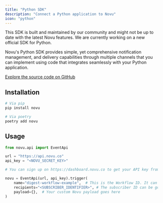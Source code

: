 ```yaml
---
title: "Python SDK"
description: "Connect a Python application to Novu"
icon: "python"
---
```




<Warning>
  This SDK is built and maintained by our community and might not be up to date with the latest Novu features. We are currently working on a new official SDK for Python.
</Warning>

Novu's Python SDK provides simple, yet comprehensive notification management, and delivery capabilities through multiple channels that you can implement using code that integrates seamlessly with your Python application.

[Explore the source code on GitHub](https://github.com/novuhq/novu-python)

## Installation

```python
# Via pip
pip install novu

# Via poetry
poetry add novu
```

## Usage

```python
from novu.api import EventApi

url = "https://api.novu.co"
api_key = "<NOVU_SECRET_KEY>"

# You can sign up on https://dashboard.novu.co to get your API key from https://dashboard.novu.co/settings

novu = EventApi(url, api_key).trigger(
    name="digest-workflow-example",  # This is the Workflow ID. It can be found on the workflow page.
    recipients="<SUBSCRIBER_IDENTIFIER>", # The subscriber ID can be gotten from the dashboard.
    payload={},  # Your custom Novu payload goes here
)
```
